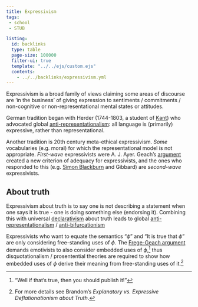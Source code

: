 ```yaml
---
title: Expressivism
tags:
 - school
 - STUB

listing:
  id: backlinks
  type: table
  page-size: 100000
  filter-ui: true
  template: "../../ejs/custom.ejs"
  contents:
    - ../../backlinks/expressivism.yml
---
```


Expressivism is a broad family of views claiming some areas of discourse are 'in the business' of giving expression to sentiments / commitments / non-cognitive or non-representational mental states or attitudes.
  
German tradition began with Herder (1744-1803, a student of [Kant](/docs/phil/people/Immanuel Kant.html)) who advocated global [anti-representationalism](/docs/phil/Anti-representationalism.html): all language is (primarily) expressive, rather than representational. 

Another tradition is 20th century meta-ethical expressivism. *Some* vocabularies (e.g. moral) for which the representational model is not appropriate. *First-wave* expressivists were A. J. Ayer. Geach's [argument](/docs/phil/Frege-Geach argument.html) created a new criterion of adequacy for expressivists, and the ones who responded to this (e.g. [Simon Blackburn](/docs/phil/people/Simon Blackburn.html) and Gibbard) are *second-wave* expressivists.

## About truth 
Expressivism about truth is to say one is not describing a statement when one says it is true - one is doing something else (endorsing it). Combining this with universal [declarativism](/docs/phil/Declarativism.html) about truth leads to global [anti-representationalism](/docs/phil/Anti-representationalism.html) / [anti-bifurcationism](/docs/phil/Objective and subjective facts.html)

Expressivists who want to equate the semantics "$\phi$" and "It is true that $\phi$" are only considering free-standing uses of $\phi$.  The [Frege-Geach argument](/docs/phil/Frege-Geach argument.html) demands emotivists to also consider embedded uses of $\phi$,[^ex] thus disquotationalism / prosentential theories are required to show how embedded uses of $\phi$ derive their meaning from free-standing uses of it.[^md]

[^ex]: "Well if that's true, then you should publish it!"

[^md]: For more details see Brandom's *Explanatory vs. Expressive Deflationationism about Truth*.